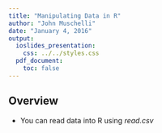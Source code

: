 ```yaml
---
title: "Manipulating Data in R"
author: "John Muschelli"
date: "January 4, 2016"
output:
  ioslides_presentation:
    css: ../../styles.css
  pdf_document:
    toc: false    
---
```


## Overview

* You can read data into R using *read.csv*

